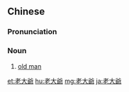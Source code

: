 {{also|老大爷}}
==Chinese==
{{zh-forms|s=老大爷|type=12}}

===Pronunciation===
{{zh-pron
|m=lǎodàye
|cat=n
}}

===Noun===
{{zh-noun}}

# {{lb|zh|honorific}} [[old man]]

{{zh-cat|Elementary}}

[[et:老大爺]]
[[hu:老大爺]]
[[mg:老大爺]]
[[ja:老大爺]]